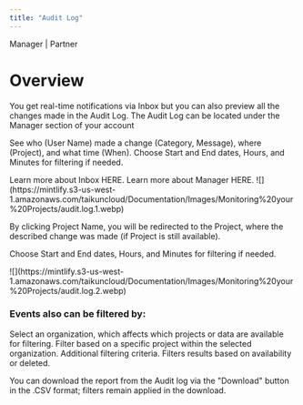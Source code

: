 ```yaml
---
title: "Audit Log"
---
```


<Icon icon="user-tie" iconType="solid" /> Manager | <Icon icon="handshake" iconType="solid" /> Partner

# Overview

You get real-time notifications via Inbox but you can also preview all the changes made in the Audit Log. The Audit Log can be located under the Manager section of your account

See who (User Name) made a change (Category, Message), where (Project), and what time (When). Choose Start and End dates, Hours, and Minutes for filtering if needed.

<CardGroup cols={2}>
  <Card title="Inbox" icon="inbox" horizontal={true}>
    Learn more about Inbox HERE.
  </Card>

  <Card title="Manager" icon="user-tie" horizontal={true}>
    Learn more about Manager HERE.
  </Card>
</CardGroup>

<Frame caption="Audit Log">
  ![](https://mintlify.s3-us-west-1.amazonaws.com/taikuncloud/Documentation/Images/Monitoring%20your%20Projects/audit.log.1.webp)
</Frame>

By clicking Project Name, you will be redirected to the Project, where the described change was made (if Project is still available).

Choose Start and End dates, Hours, and Minutes for filtering if needed.

<Frame caption="Logs">
  ![](https://mintlify.s3-us-west-1.amazonaws.com/taikuncloud/Documentation/Images/Monitoring%20your%20Projects/audit.log.2.webp)
</Frame>

### Events also can be filtered by:

<Tabs>
  <Tab title="Organization">
    Select an organization, which affects which projects or data are available for filtering.
  </Tab>

  <Tab title="Project">
    Filter based on a specific project within the selected organization.
  </Tab>

  <Tab title="Filtred by">
    Additional filtering criteria.
  </Tab>

  <Tab title="Availibility">
    Filters results based on availability or deleted.
  </Tab>
</Tabs>

You can download the report from the Audit log via the "Download" button in the .CSV format; filters remain applied in the download.